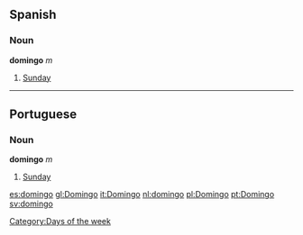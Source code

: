== Spanish ==
=== Noun  ===
'''domingo''' ''m''

#[[Sunday]]

----
== Portuguese ==
=== Noun  ===
'''domingo''' ''m''

#[[Sunday]]

[[Category:Days of the week]]

[[es:domingo]]
[[gl:Domingo]]
[[it:Domingo]]
[[nl:domingo]]
[[pl:Domingo]]
[[pt:Domingo]]
[[sv:domingo]]